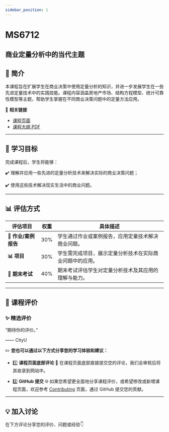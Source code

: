 ```yaml
---
sidebar_position: 1
---
```


# MS6712
## 商业定量分析中的当代主题

## **📘 简介**
本课程旨在扩展学生在商业决策中使用定量分析的知识，并进一步发展学生在一些先进定量技术中的实践技能。课程内容涵盖房地产市场、结构方程模型、统计可靠性模型等主题，帮助学生掌握在不同商业决策问题中的定量方法应用。

🔗 **相关链接**
- [课程页面](https://www.cityu.edu.hk/catalogue/pg/202425/course/MS6712.htm)
- [课程大纲 PDF](https://www.cityu.edu.hk/catalogue/pg/202425/course/MS6712.pdf)

---

## **🎯 学习目标**

完成课程后，学生将能够：

✔️ 理解并应用一些先进的定量分析技术来解决实际的商业决策问题；

✔️ 使用这些技术解决现实生活中的商业问题。

---

## **📊 评估方式**

| **评估项目**          | **权重** | **具体描述**                                                                                       |
|----------------------|---------|---------------------------------------------------------------------------------------------------|
| **📄 作业/案例报告**  | 30%     | 学生通过作业或案例报告，应用定量技术解决商业问题。                                                 |
| **📊 项目**           | 30%     | 学生需完成项目，展示定量分析技术在实际商业问题中的应用。                                           |
| **📝 期末考试**       | 40%     | 期末考试评估学生对定量分析技术及其应用的理解与能力。                                               |

---

## **💬 课程评价**

### ✨ **精选评价**
<div className={commentStyles.commentBox}>
    <p className={commentStyles.commentText}>
        “期待你的评价。”
    </p>
    <p className={commentStyles.commentAuthor}>—— CityU</p>
</div>

✏️ **您也可以通过以下方式分享您的学习体验和建议：**

- 1️⃣ **课程页面底部评论**
💬 在课程页面底部直接提交您的评论，我们会审核后将其收录到网站中。

- 2️⃣ **GitHub 提交**
🌐 如果您希望更全面地分享课程评价，或希望修改或新增课程页面，欢迎参考 [Contributing](https://penjc.github.io/cityU-navigator/contributing) 页面，通过 GitHub 提交您的贡献。



---

## **💡 加入讨论**

在下方评论分享您的评价、问题或经验👇
<Utterances />
